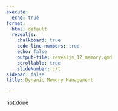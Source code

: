 ```yaml
---
execute:
  echo: true
format:
  html: default
  revealjs:
    chalkboard: true
    code-line-numbers: true
    echo: false
    output-file: revealjs_12_memory.qmd
    scrollable: true
    slideNumber: c/t
sidebar: false
title: Dynamic Memory Management

---
```


:::{.callout-warning}
not done
:::